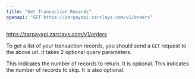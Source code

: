 ```yaml
---
title: "Get Transaction Records"
openapi: "GET https://zarpayapi.zarclays.com/v1/orders"
---
```


<Note>https://zarpayapi.zarclays.com/v1/orders </Note>

To get a list of your transaction records, you should send a `GET` request to the above url. It takes 2 optional query parameters.

<ParamField path="take" type="string">
  This indicates the number of records to return. It is optional.
</ParamField>

<ParamField path="skip" type="string">
  This indicates the number of records to skip. It is also optional.
</ParamField>
